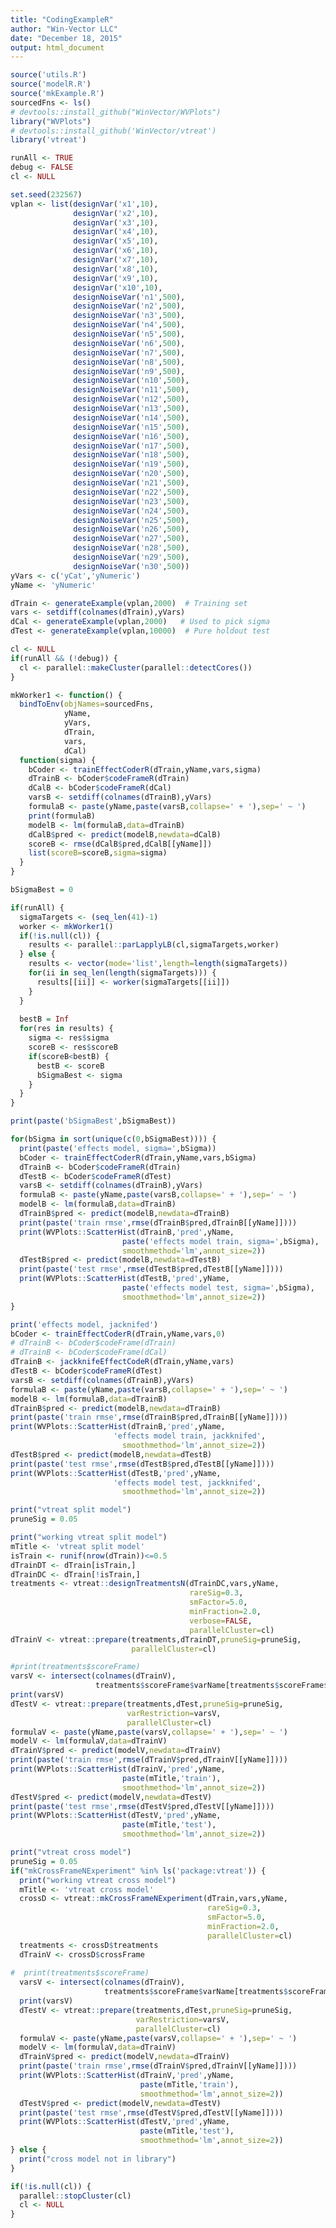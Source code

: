 ```yaml
---
title: "CodingExampleR"
author: "Win-Vector LLC"
date: "December 18, 2015"
output: html_document
---
```


```r
source('utils.R')
source('modelR.R')
source('mkExample.R')
sourcedFns <- ls()
# devtools::install_github("WinVector/WVPlots")
library("WVPlots")
# devtools::install_github('WinVector/vtreat')
library('vtreat')

runAll <- TRUE
debug <- FALSE
cl <- NULL

set.seed(232567)
vplan <- list(designVar('x1',10),
              designVar('x2',10),
              designVar('x3',10),
              designVar('x4',10),
              designVar('x5',10),
              designVar('x6',10),
              designVar('x7',10),
              designVar('x8',10),
              designVar('x9',10),
              designVar('x10',10),
              designNoiseVar('n1',500),
              designNoiseVar('n2',500),
              designNoiseVar('n3',500),
              designNoiseVar('n4',500),
              designNoiseVar('n5',500),
              designNoiseVar('n6',500),
              designNoiseVar('n7',500),
              designNoiseVar('n8',500),
              designNoiseVar('n9',500),
              designNoiseVar('n10',500),
              designNoiseVar('n11',500),
              designNoiseVar('n12',500),
              designNoiseVar('n13',500),
              designNoiseVar('n14',500),
              designNoiseVar('n15',500),
              designNoiseVar('n16',500),
              designNoiseVar('n17',500),
              designNoiseVar('n18',500),
              designNoiseVar('n19',500),
              designNoiseVar('n20',500),
              designNoiseVar('n21',500),
              designNoiseVar('n22',500),
              designNoiseVar('n23',500),
              designNoiseVar('n24',500),
              designNoiseVar('n25',500),
              designNoiseVar('n26',500),
              designNoiseVar('n27',500),
              designNoiseVar('n28',500),
              designNoiseVar('n29',500),
              designNoiseVar('n30',500))
yVars <- c('yCat','yNumeric')
yName <- 'yNumeric'

dTrain <- generateExample(vplan,2000)  # Training set
vars <- setdiff(colnames(dTrain),yVars)
dCal <- generateExample(vplan,2000)   # Used to pick sigma
dTest <- generateExample(vplan,10000)  # Pure holdout test
```

```r
cl <- NULL
if(runAll && (!debug)) {
  cl <- parallel::makeCluster(parallel::detectCores())
}
```

```r
mkWorker1 <- function() {
  bindToEnv(objNames=sourcedFns,
            yName,
            yVars,
            dTrain,
            vars,
            dCal)
  function(sigma) {
    bCoder <- trainEffectCoderR(dTrain,yName,vars,sigma)
    dTrainB <- bCoder$codeFrameR(dTrain)
    dCalB <- bCoder$codeFrameR(dCal)
    varsB <- setdiff(colnames(dTrainB),yVars)
    formulaB <- paste(yName,paste(varsB,collapse=' + '),sep=' ~ ')
    print(formulaB)
    modelB <- lm(formulaB,data=dTrainB)
    dCalB$pred <- predict(modelB,newdata=dCalB)
    scoreB <- rmse(dCalB$pred,dCalB[[yName]])
    list(scoreB=scoreB,sigma=sigma)
  }
}

bSigmaBest = 0

if(runAll) {
  sigmaTargets <- (seq_len(41)-1)
  worker <- mkWorker1()
  if(!is.null(cl)) {
    results <- parallel::parLapplyLB(cl,sigmaTargets,worker)
  } else {
    results <- vector(mode='list',length=length(sigmaTargets))
    for(ii in seq_len(length(sigmaTargets))) {
      results[[ii]] <- worker(sigmaTargets[[ii]])
    }
  }
  
  bestB = Inf
  for(res in results) {
    sigma <- res$sigma
    scoreB <- res$scoreB
    if(scoreB<bestB) {
      bestB <- scoreB
      bSigmaBest <- sigma
    }
  }
}

print(paste('bSigmaBest',bSigmaBest))
```





```r
for(bSigma in sort(unique(c(0,bSigmaBest)))) {
  print(paste('effects model, sigma=',bSigma))
  bCoder <- trainEffectCoderR(dTrain,yName,vars,bSigma)
  dTrainB <- bCoder$codeFrameR(dTrain)
  dTestB <- bCoder$codeFrameR(dTest)
  varsB <- setdiff(colnames(dTrainB),yVars)
  formulaB <- paste(yName,paste(varsB,collapse=' + '),sep=' ~ ')
  modelB <- lm(formulaB,data=dTrainB)
  dTrainB$pred <- predict(modelB,newdata=dTrainB)
  print(paste('train rmse',rmse(dTrainB$pred,dTrainB[[yName]])))
  print(WVPlots::ScatterHist(dTrainB,'pred',yName,
                         paste('effects model train, sigma=',bSigma),
                         smoothmethod='lm',annot_size=2))
  dTestB$pred <- predict(modelB,newdata=dTestB)
  print(paste('test rmse',rmse(dTestB$pred,dTestB[[yName]])))
  print(WVPlots::ScatterHist(dTestB,'pred',yName,
                         paste('effects model test, sigma=',bSigma),
                         smoothmethod='lm',annot_size=2))
}
```

```r
print('effects model, jacknifed')
bCoder <- trainEffectCoderR(dTrain,yName,vars,0)
# dTrainB <- bCoder$codeFrame(dTrain)
# dTrainB <- bCoder$codeFrame(dCal)
dTrainB <- jackknifeEffectCodeR(dTrain,yName,vars)
dTestB <- bCoder$codeFrameR(dTest)
varsB <- setdiff(colnames(dTrainB),yVars)
formulaB <- paste(yName,paste(varsB,collapse=' + '),sep=' ~ ')
modelB <- lm(formulaB,data=dTrainB)
dTrainB$pred <- predict(modelB,newdata=dTrainB)
print(paste('train rmse',rmse(dTrainB$pred,dTrainB[[yName]])))
print(WVPlots::ScatterHist(dTrainB,'pred',yName,
                       'effects model train, jackknifed',
                         smoothmethod='lm',annot_size=2))
dTestB$pred <- predict(modelB,newdata=dTestB)
print(paste('test rmse',rmse(dTestB$pred,dTestB[[yName]])))
print(WVPlots::ScatterHist(dTestB,'pred',yName,
                       'effects model test, jackknifed',
                         smoothmethod='lm',annot_size=2))
```


```r
print("vtreat split model")
pruneSig = 0.05

print("working vtreat split model")
mTitle <- 'vtreat split model'
isTrain <- runif(nrow(dTrain))<=0.5
dTrainDT <- dTrain[isTrain,]
dTrainDC <- dTrain[!isTrain,]
treatments <- vtreat::designTreatmentsN(dTrainDC,vars,yName,
                                        rareSig=0.3,
                                        smFactor=5.0,
                                        minFraction=2.0,
                                        verbose=FALSE,
                                        parallelCluster=cl)
dTrainV <- vtreat::prepare(treatments,dTrainDT,pruneSig=pruneSig,
                           parallelCluster=cl)

#print(treatments$scoreFrame)
varsV <- intersect(colnames(dTrainV),
                   treatments$scoreFrame$varName[treatments$scoreFrame$sig<pruneSig])
print(varsV)
dTestV <- vtreat::prepare(treatments,dTest,pruneSig=pruneSig,
                          varRestriction=varsV,
                          parallelCluster=cl)
formulaV <- paste(yName,paste(varsV,collapse=' + '),sep=' ~ ')
modelV <- lm(formulaV,data=dTrainV)
dTrainV$pred <- predict(modelV,newdata=dTrainV)
print(paste('train rmse',rmse(dTrainV$pred,dTrainV[[yName]])))
print(WVPlots::ScatterHist(dTrainV,'pred',yName,
                         paste(mTitle,'train'),
                         smoothmethod='lm',annot_size=2))
dTestV$pred <- predict(modelV,newdata=dTestV)
print(paste('test rmse',rmse(dTestV$pred,dTestV[[yName]])))
print(WVPlots::ScatterHist(dTestV,'pred',yName,
                         paste(mTitle,'test'),
                         smoothmethod='lm',annot_size=2))
```

```r
print("vtreat cross model")
pruneSig = 0.05
if("mkCrossFrameNExperiment" %in% ls('package:vtreat')) {
  print("working vtreat cross model")
  mTitle <- 'vtreat cross model'
  crossD <- vtreat::mkCrossFrameNExperiment(dTrain,vars,yName,
                                            rareSig=0.3,
                                            smFactor=5.0,
                                            minFraction=2.0,
                                            parallelCluster=cl)
  treatments <- crossD$treatments
  dTrainV <- crossD$crossFrame
  
#  print(treatments$scoreFrame)
  varsV <- intersect(colnames(dTrainV),
                     treatments$scoreFrame$varName[treatments$scoreFrame$sig<pruneSig])
  print(varsV)
  dTestV <- vtreat::prepare(treatments,dTest,pruneSig=pruneSig,
                            varRestriction=varsV,
                            parallelCluster=cl)
  formulaV <- paste(yName,paste(varsV,collapse=' + '),sep=' ~ ')
  modelV <- lm(formulaV,data=dTrainV)
  dTrainV$pred <- predict(modelV,newdata=dTrainV)
  print(paste('train rmse',rmse(dTrainV$pred,dTrainV[[yName]])))
  print(WVPlots::ScatterHist(dTrainV,'pred',yName,
                             paste(mTitle,'train'),
                             smoothmethod='lm',annot_size=2))
  dTestV$pred <- predict(modelV,newdata=dTestV)
  print(paste('test rmse',rmse(dTestV$pred,dTestV[[yName]])))
  print(WVPlots::ScatterHist(dTestV,'pred',yName,
                             paste(mTitle,'test'),
                             smoothmethod='lm',annot_size=2))
} else {
  print("cross model not in library")
}
```



```r
if(!is.null(cl)) {
  parallel::stopCluster(cl)
  cl <- NULL
}
```
